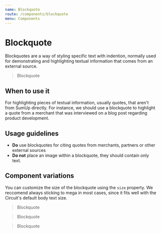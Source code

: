 ```yaml
---
name: Blockquote
route: /components/blockquote
menu: Components
---
```




# Blockquote
Blockquotes are a way of styling specific text with indention, normally used for demonstrating and highlighting textual information that comes from an external source.  

<Playground>
  <Blockquote>Blockquote</Blockquote>
</Playground>

<Props of={Blockquote} />

## When to use it
For highlighting pieces of textual information, usually quotes, that aren't from SumUp directly. 
For instance, we should use a blockquote to highlight a quote from a merchant that was interviewed on a blog post regarding product development.

## Usage guidelines
- **Do** use blockquotes for citing quotes from merchants, partners or other external sources
- **Do not** place an image within a blockquote, they should contain only text.


## Component variations
You can customize the size of the blockquote using the `size` property. 
We reccomend always sticking to mega in most cases, since it fits well with the Circuit's default body text size.

<Playground>
  <Fragment>
    <Blockquote size={Blockquote.KILO}>Blockquote</Blockquote>
    <Blockquote size={Blockquote.MEGA}>Blockquote</Blockquote>
    <Blockquote size={Blockquote.GIGA}>Blockquote</Blockquote>
  </Fragment>
</Playground>
